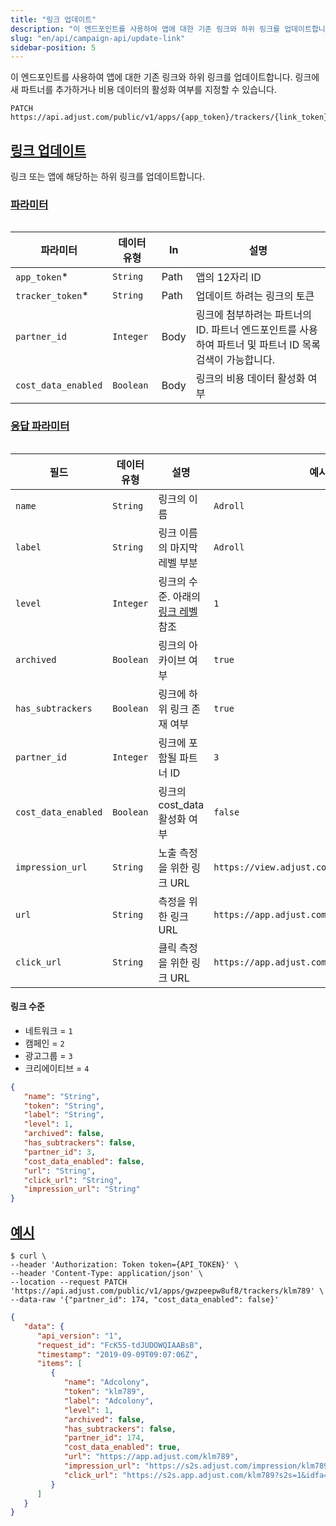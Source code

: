 ```yaml
---
title: "링크 업데이트"
description: "이 엔드포인트를 사용하여 앱에 대한 기존 링크와 하위 링크를 업데이트합니다."
slug: "en/api/campaign-api/update-link"
sidebar-position: 5
---
```

이 엔드포인트를 사용하여 앱에 대한 기존 링크와 하위 링크를 업데이트합니다. 링크에 새 파트너를 추가하거나 비용 데이터의 활성화 여부를 지정할 수 있습니다.
<codeblock title="엔드포인트" highlight="{app_token}/trackers/{link_token}"> 

```http
PATCH https://api.adjust.com/public/v1/apps/{app_token}/trackers/{link_token}
```

</CodeBlock> 

[링크 업데이트](update-link)
----------------------

링크 또는 앱에 해당하는 하위 링크를 업데이트합니다.

### [파라미터](parameters)

<table> 

|        파라미터         |  데이터 유형   |  In  |                              설명                               |
|---------------------|-----------|------|---------------------------------------------------------------|
| `app_token`\*      | `String`  | Path | 앱의 12자리 ID                                                    |
| `tracker_token`\*  | `String`  | Path | 업데이트 하려는 링크의 토큰                                               |
| `partner_id`        | `Integer` | Body | 링크에 첨부하려는 파트너의 ID. 파트너 엔드포인트를 사용하여 파트너 및 파트너 ID 목록 검색이 가능합니다. |
| `cost_data_enabled` | `Boolean` | Body | 링크의 비용 데이터 활성화 여부                                             |

</Table> 

### [응답 파라미터](response-parameters)

<table search> 

|         필드          |  데이터 유형   |                  설명                  |                     예시                      |
|---------------------|-----------|--------------------------------------|---------------------------------------------|
| `name`              | `String`  | 링크의 이름                               | `Adroll`                                    |
| `label`             | `String`  | 링크 이름의 마지막 레벨 부분                     | `Adroll`                                    |
| `level`             | `Integer` | 링크의 수준. 아래의 [링크 레벨](#link-levels) 참조 | `1`                                         |
| `archived`          | `Boolean` | 링크의 아카이브 여부                          | `true`                                      |
| `has_subtrackers`   | `Boolean` | 링크에 하위 링크 존재 여부                      | `true`                                      |
| `partner_id`        | `Integer` | 링크에 포함될 파트너 ID                       | `3`                                         |
| `cost_data_enabled` | `Boolean` | 링크의 cost\_data 활성화 여부               | `false`                                     |
| `impression_url`    | `String`  | 노출 측정을 위한 링크 URL                     | `https://view.adjust.com/impression/abc123` |
| `url`               | `String`  | 측정을 위한 링크 URL                        | `https://app.adjust.com/abc123`             |
| `click_url`         | `String`  | 클릭 측정을 위한 링크 URL                     | `https://app.adjust.com/abc123`             |

</Table> 

#### 링크 수준

* 네트워크 = `1`
* 캠페인 = `2`
* 광고그룹 = `3`
* 크리에이티브 = `4`

<codeblock title="응답 형식"> 

```json
{
   "name": "String",
   "token": "String",
   "label": "String",
   "level": 1,
   "archived": false,
   "has_subtrackers": false,
   "partner_id": 3,
   "cost_data_enabled": false,
   "url": "String",
   "click_url": "String",
   "impression_url": "String"
}
```

</CodeBlock> 

[예시](example)
-------------

<codeblock title="cURL" highlight="gwzpeepw8uf8, klm789"> 

```console
$ curl \
--header 'Authorization: Token token={API_TOKEN}' \
--header 'Content-Type: application/json' \
--location --request PATCH 'https://api.adjust.com/public/v1/apps/gwzpeepw8uf8/trackers/klm789' \
--data-raw '{"partner_id": 174, "cost_data_enabled": false}'
```

</CodeBlock> <codeblock title="성공적인 응답"> 

```json
{
   "data": {
      "api_version": "1",
      "request_id": "FcK55-tdJUDOWQIAABsB",
      "timestamp": "2019-09-09T09:07:06Z",
      "items": [
         {
            "name": "Adcolony",
            "token": "klm789",
            "label": "Adcolony",
            "level": 1,
            "archived": false,
            "has_subtrackers": false,
            "partner_id": 174,
            "cost_data_enabled": true,
            "url": "https://app.adjust.com/klm789",
            "impression_url": "https://s2s.adjust.com/impression/klm789?s2s=1&idfa=[IDFA]&gps_adid=[GOOGLE_AD_ID]&ip_address=  [IP_ADDRESS]&adcolony_click_id=[CLICK_ID]&android_id_upper_sha1=[SHA1_ANDROID_ID]&cost_id=[CLICK_ID]&cost_type=[BID_TYPE]&cost_amount=[BID]&cost_currency=USD",
            "click_url": "https://s2s.app.adjust.com/klm789?s2s=1&idfa=[IDFA]&gps_adid=[GOOGLE_AD_ID]&ip_address=[IP_ADDRESS]&adcolony_click_id=[CLICK_ID]&android_id_upper_sha1=[SHA1_ANDROID_ID]&cost_id=[CLICK_ID]&cost_type=[BID_TYPE]&cost_amount=[BID]&cost_currency=USD"
         }
      ]
   }
}
```

</CodeBlock>

